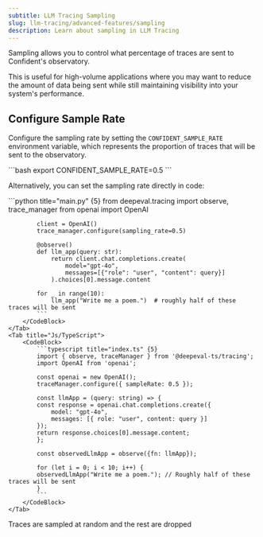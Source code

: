 ```yaml
---
subtitle: LLM Tracing Sampling
slug: llm-tracing/advanced-features/sampling
description: Learn about sampling in LLM Tracing
---
```


Sampling allows you to control what percentage of traces are sent to Confident's observatory. 

<Callout>
This is useful for high-volume applications where you may want to reduce the amount of data being sent while still maintaining visibility into your system's performance. 
</Callout>

## Configure Sample Rate

Configure the sampling rate by setting the `CONFIDENT_SAMPLE_RATE` environment variable, which represents the proportion of traces that will be sent to the observatory. 

<CodeBlock>
```bash
export CONFIDENT_SAMPLE_RATE=0.5 
```
</CodeBlock>

Alternatively, you can set the sampling rate directly in code:

<Tabs>
    <Tab title="Python">
        <CodeBlock>
            ```python title="main.py" {5}
            from deepeval.tracing import observe, trace_manager
            from openai import OpenAI
            
            client = OpenAI()
            trace_manager.configure(sampling_rate=0.5)
            
            @observe()
            def llm_app(query: str):
                return client.chat.completions.create(
                    model="gpt-4o",
                    messages=[{"role": "user", "content": query}]
                ).choices[0].message.content
            
            for _ in range(10):
                llm_app("Write me a poem.")  # roughly half of these traces will be sent
            ```
        </CodeBlock>
    </Tab>
    <Tab title="Js/TypeScript">
        <CodeBlock>
            ```typescript title="index.ts" {5}
            import { observe, traceManager } from '@deepeval-ts/tracing';
            import OpenAI from 'openai';

            const openai = new OpenAI();
            traceManager.configure({ sampleRate: 0.5 });

            const llmApp = (query: string) => {
            const response = openai.chat.completions.create({
                model: "gpt-4o",
                messages: [{ role: "user", content: query }]
            });
            return response.choices[0].message.content;
            };

            const observedLlmApp = observe({fn: llmApp});

            for (let i = 0; i < 10; i++) {
            observedLlmApp("Write me a poem."); // Roughly half of these traces will be sent
            }
            ```
        </CodeBlock>
    </Tab>
</Tabs>

<Callout>
Traces are sampled at random and the rest are dropped
</Callout>
